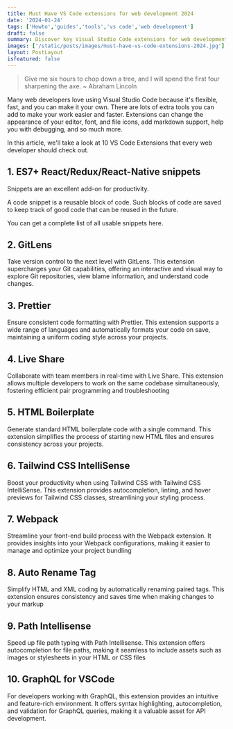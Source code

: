 ```yaml
---
title: Must Have VS Code extensions for web development 2024
date: '2024-01-24'
tags: ['Howto','guides','tools','vs code','web development']
draft: false
summary: Discover key Visual Studio Code extensions for web development to enhance productivity.
images: ['/static/posts/images/must-have-vs-code-extensions-2024.jpg']
layout: PostLayout
isfeatured: false
---
```


> Give me six hours to chop down a tree, and I will spend the first four sharpening the axe.
> ~ Abraham Lincoln

Many web developers love using Visual Studio Code because it's flexible, fast, and you can make it your own. There are lots of extra tools you can add to make your work easier and faster.
Extensions can change the appearance of your editor, font, and file icons, add markdown support, help you with debugging, and so much more.

In this article, we'll take a look at 10 VS Code Extensions that every web developer should check out.

## 1. ES7+ React/Redux/React-Native snippets
Snippets are an excellent add-on for productivity.

A code snippet is a reusable block of code. Such blocks of code are saved to keep track of good code that can be reused in the future.

You can get a complete list of all usable snippets here.

## 2. GitLens
Take version control to the next level with GitLens. This extension supercharges your Git capabilities, offering an interactive and visual way to explore Git repositories, view blame information, and understand code changes.

## 3. Prettier
Ensure consistent code formatting with Prettier. This extension supports a wide range of languages and automatically formats your code on save, maintaining a uniform coding style across your projects.

## 4. Live Share
Collaborate with team members in real-time with Live Share. This extension allows multiple developers to work on the same codebase simultaneously, fostering efficient pair programming and troubleshooting

## 5. HTML Boilerplate
Generate standard HTML boilerplate code with a single command. This extension simplifies the process of starting new HTML files and ensures consistency across your projects.

## 6. Tailwind CSS IntelliSense
Boost your productivity when using Tailwind CSS with Tailwind CSS IntelliSense. This extension provides autocompletion, linting, and hover previews for Tailwind CSS classes, streamlining your styling process.

## 7. Webpack
Streamline your front-end build process with the Webpack extension. It provides insights into your Webpack configurations, making it easier to manage and optimize your project bundling

## 8. Auto Rename Tag
Simplify HTML and XML coding by automatically renaming paired tags. This extension ensures consistency and saves time when making changes to your markup

## 9. Path Intellisense
Speed up file path typing with Path Intellisense. This extension offers autocompletion for file paths, making it seamless to include assets such as images or stylesheets in your HTML or CSS files

## 10. GraphQL for VSCode
For developers working with GraphQL, this extension provides an intuitive and feature-rich environment. It offers syntax highlighting, autocompletion, and validation for GraphQL queries, making it a valuable asset for API development.




